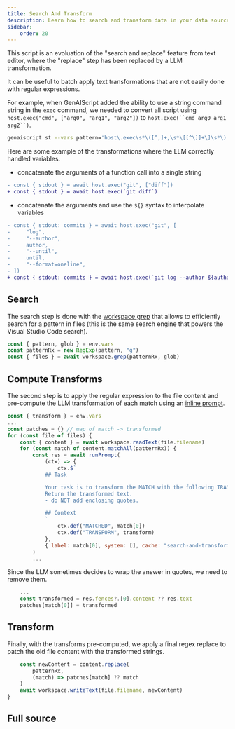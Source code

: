 ```yaml
---
title: Search And Transform
description: Learn how to search and transform data in your data sources.
sidebar:
    order: 20
---
```



This script is an evoluation of the "search and replace" feature from text editor,
where the "replace" step has been replaced by a LLM transformation.

It can be useful to batch apply text transformations that are not easily done with
regular expressions.

For example, when GenAIScript added the ability to use a string command string in
the `exec` command, we needed to convert all script using `host.exec("cmd", ["arg0", "arg1", "arg2"])`
to `host.exec(``cmd arg0 arg1 arg2``)`.

```sh wrap
genaiscript st --vars pattern='host\.exec\s*\([^,]+,\s*\[[^\]]+\]\s*\)' transform='Convert the call to a single string command shell in TypeScript'
```

Here are some example of the transformations where the LLM correctly handled variables.

-   concatenate the arguments of a function call into a single string

```diff wrap
- const { stdout } = await host.exec("git", ["diff"])
+ const { stdout } = await host.exec(`git diff`)
```

-   concatenate the arguments and use the `${}` syntax to interpolate variables

```diff wrap
- const { stdout: commits } = await host.exec("git", [
-     "log",
-     "--author",
-     author,
-     "--until",
-     until,
-     "--format=oneline",
- ])
+ const { stdout: commits } = await host.exec(`git log --author ${author} --until ${until} --format=oneline`)
```

## Search

The search step is done with the [workspace.grep](/genaiscript/reference/scripts/files)
that allows to efficiently search for a pattern in files (this is the same search engine
that powers the Visual Studio Code search).

```js "workspace.grep"
const { pattern, glob } = env.vars
const patternRx = new RegExp(pattern, "g")
const { files } = await workspace.grep(patternRx, glob)
```

## Compute Transforms

The second step is to apply the regular expression to the file content
and pre-compute the LLM transformation of each match using an [inline prompt](/genaiscript/reference/scripts/inline-prompts).

```js
const { transform } = env.vars
...
const patches = {} // map of match -> transformed
for (const file of files) {
    const { content } = await workspace.readText(file.filename)
    for (const match of content.matchAll(patternRx)) {
        const res = await runPrompt(
            (ctx) => {
                ctx.$`
            ## Task

            Your task is to transform the MATCH with the following TRANSFORM.
            Return the transformed text.
            - do NOT add enclosing quotes.

            ## Context
            `
                ctx.def("MATCHED", match[0])
                ctx.def("TRANSFORM", transform)
            },
            { label: match[0], system: [], cache: "search-and-transform" }
        )
        ...
```

Since the LLM sometimes decides to wrap the answer in quotes, we need to remove them.

```js
    ...
    const transformed = res.fences?.[0].content ?? res.text
    patches[match[0]] = transformed
```

## Transform

Finally, with the transforms pre-computed, we apply a final regex replace to
patch the old file content with the transformed strings.

```js
    const newContent = content.replace(
        patternRx,
        (match) => patches[match] ?? match
    )
    await workspace.writeText(file.filename, newContent)
}
```

## Full source

<Code code={source} wrap={true} lang="ts" title="st.genai.mts" />
